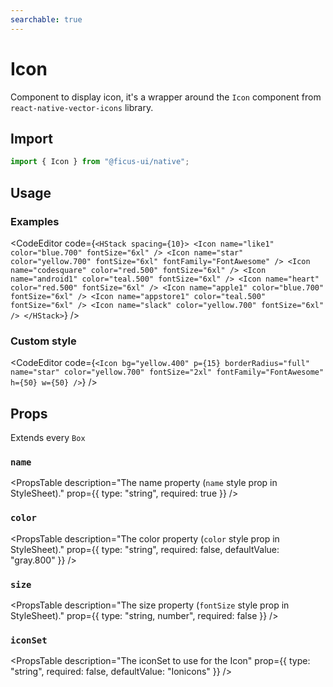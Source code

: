 ```yaml
---
searchable: true
---
```



# Icon

Component to display icon, it's a wrapper around the `Icon` component from `react-native-vector-icons` library.

## Import

```js
import { Icon } from "@ficus-ui/native";
```

## Usage

### Examples

<CodeEditor code={`<HStack spacing={10}>
  <Icon name="like1" color="blue.700" fontSize="6xl" />
  <Icon
    name="star"
    color="yellow.700"
    fontSize="6xl"
    fontFamily="FontAwesome"
  />
  <Icon name="codesquare" color="red.500" fontSize="6xl" />
  <Icon name="android1" color="teal.500" fontSize="6xl" />
  <Icon name="heart" color="red.500" fontSize="6xl" />
  <Icon name="apple1" color="blue.700" fontSize="6xl" />
  <Icon name="appstore1" color="teal.500" fontSize="6xl" />
  <Icon name="slack" color="yellow.700" fontSize="6xl" />
</HStack>`} />

### Custom style

<CodeEditor code={`<Icon
  bg="yellow.400"
  p={15}
  borderRadius="full"
  name="star"
  color="yellow.700"
  fontSize="2xl"
  fontFamily="FontAwesome"
  h={50}
  w={50}
/>`} />

## Props

Extends every `Box`

### `name`
<PropsTable
  description="The name property (`name` style prop in StyleSheet)."
  prop={{ type: "string", required: true }}
/>

### `color`
<PropsTable
  description="The color property (`color` style prop in StyleSheet)."
  prop={{ type: "string", required: false, defaultValue: "gray.800" }}
/>

### `size`
<PropsTable
  description="The size property (`fontSize` style prop in StyleSheet)."
  prop={{ type: "string, number", required: false }}
/>

### `iconSet`
<PropsTable
  description="The iconSet to use for the Icon"
  prop={{ type: "string", required: false, defaultValue: "Ionicons" }}
/>
